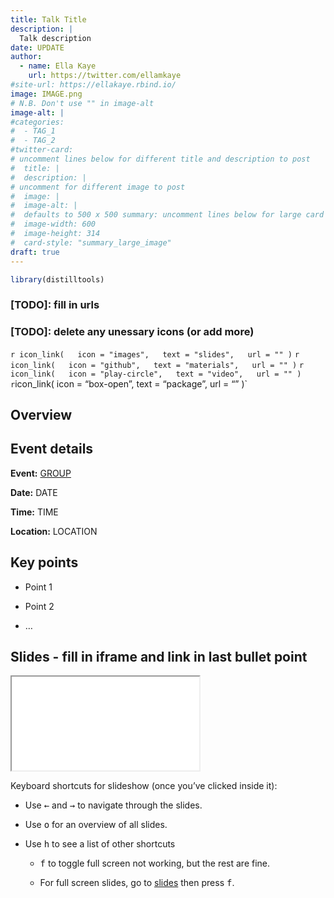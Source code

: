 ```yaml
---
title: Talk Title
description: |
  Talk description
date: UPDATE
author: 
  - name: Ella Kaye
    url: https://twitter.com/ellamkaye
#site-url: https://ellakaye.rbind.io/
image: IMAGE.png
# N.B. Don't use "" in image-alt
image-alt: |
#categories:
#  - TAG_1
#  - TAG_2
#twitter-card: 
# uncomment lines below for different title and description to post
#  title: |
#  description: |
# uncomment for different image to post
#  image: |
#  image-alt: |
#  defaults to 500 x 500 summary: uncomment lines below for large card
#  image-width: 600 
#  image-height: 314
#  card-style: "summary_large_image" 
draft: true
---
```


```r
library(distilltools)
```


### [TODO]: fill in urls
### [TODO]: delete any unessary icons (or add more)

`r icon_link(
  icon = "images",
  text = "slides",
  url = ""
)`
`r icon_link(
  icon = "github",
  text = "materials",
  url = ""
)`
`r icon_link(
  icon = "play-circle",
  text = "video",
  url = ""
)`
`r `icon_link(
  icon = "box-open",
  text = "package",
  url = ""
)`

## Overview 


## Event details

**Event:** [GROUP](url)

**Date:** DATE

**Time:** TIME

**Location:** LOCATION

## Key points

- Point 1

- Point 2

- ...


## Slides - fill in iframe and link in last bullet point

<iframe class="slide-deck ar-4-3" src="FILL IN" title="FILL IN">
</iframe>

Keyboard shortcuts for slideshow (once you've clicked inside it):

- Use <kbd>←</kbd> and <kbd>→</kbd> to navigate through the slides.

- Use <kbd>o</kbd> for an overview of all slides.

- Use <kbd>h</kbd> to see a list of other shortcuts 
  
  - <kbd>f</kbd> to toggle full screen not working, but the rest are fine.
  
  - For full screen slides, go to [slides]("") then press <kbd>f</kbd>.